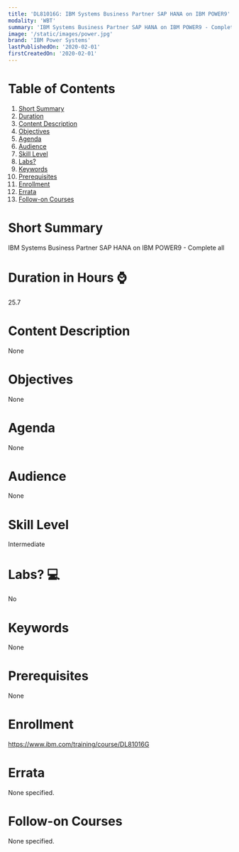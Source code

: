```yaml
---
title: 'DL81016G: IBM Systems Business Partner SAP HANA on IBM POWER9'
modality: 'WBT'
summary: 'IBM Systems Business Partner SAP HANA on IBM POWER9 - Complete all'
image: '/static/images/power.jpg'
brand: 'IBM Power Systems'
lastPublishedOn: '2020-02-01'
firstCreatedOn: '2020-02-01'
---
```

# Table of Contents
1.  [Short Summary](#short-summary)
2.  [Duration](#duration-in-hours-)
3.  [Content Description](#content-description)
4.  [Objectives](#objectives)
5.  [Agenda](#agenda)
6.  [Audience](#audience)
7.  [Skill Level](#skill-level)
8.  [Labs?](#labs-)
9.  [Keywords](#keywords)
10. [Prerequisites](#prerequisites)
11. [Enrollment](#enrollment)
12. [Errata](#errata)
13. [Follow-on Courses](#follow-on-courses)

# Short Summary
IBM Systems Business Partner SAP HANA on IBM POWER9 - Complete all

# Duration in Hours ⌚
25.7

# Content Description
None

# Objectives
None

# Agenda
None

# Audience
None

# Skill Level
Intermediate

# Labs? 💻
No

# Keywords
None

# Prerequisites
None

# Enrollment
https://www.ibm.com/training/course/DL81016G

# Errata
None specified.

# Follow-on Courses
None specified.

